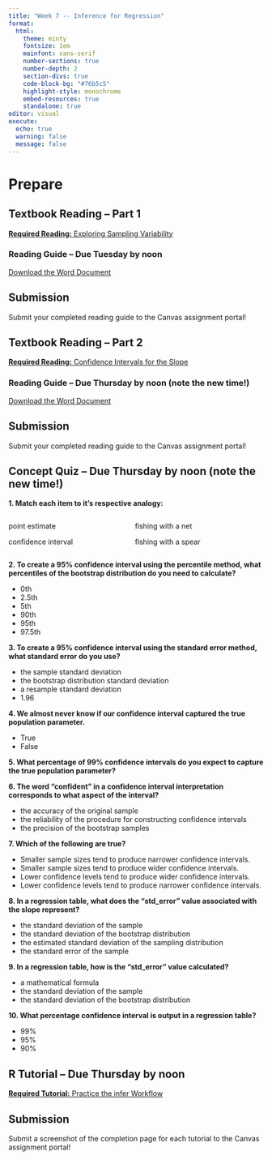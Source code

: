 ```yaml
---
title: "Week 7 -- Inference for Regression"
format: 
  html: 
    theme: minty
    fontsize: 1em
    mainfont: sans-serif
    number-sections: true
    number-depth: 2
    section-divs: true
    code-block-bg: "#76b5c5"
    highlight-style: monochrome
    embed-resources: true
    standalone: true
editor: visual
execute: 
  echo: true
  warning: false
  message: false
---
```


# Prepare

## Textbook Reading -- Part 1

[**Required Reading:** Exploring Sampling Variability](chapters/week7-reading1.html)

### Reading Guide -- Due Tuesday by noon

[Download the Word Document](reading-guide/week7-reading1.docx)

::: callout-note
# Submission

Submit your completed reading guide to the Canvas assignment portal!
:::

## Textbook Reading -- Part 2

[**Required Reading:** Confidence Intervals for the Slope](https://moderndive.com/3-wrangling.html)

### Reading Guide -- Due Thursday by noon (note the new time!)

[Download the Word Document](reading-guide/week7-reading2.docx)

::: callout-note
# Submission

Submit your completed reading guide to the Canvas assignment portal!
:::

## Concept Quiz -- Due Thursday by noon (note the new time!)

**1. Match each item to it's respective analogy:**

::: columns
::: {.column width="40%"}
point estimate

confidence interval
:::

::: {.column width="5%"}
:::

::: {.column width="55%"}
fishing with a net

fishing with a spear
:::
:::

**2. To create a 95% confidence interval using the percentile method, what percentiles of the bootstrap distribution do you need to calculate?**

-   0th
-   2.5th
-   5th
-   90th
-   95th
-   97.5th

**3. To create a 95% confidence interval using the standard error method, what standard error do you use?**

-   the sample standard deviation
-   the bootstrap distribution standard deviation
-   a resample standard deviation
-   1.96

**4. We almost never know if our confidence interval captured the true population parameter.**

-   True
-   False

**5. What percentage of 99% confidence intervals do you expect to capture the true population parameter?**

**6. The word "confident" in a confidence interval interpretation corresponds to what aspect of the interval?**

-   the accuracy of the original sample
-   the reliability of the procedure for constructing confidence intervals
-   the precision of the bootstrap samples

**7. Which of the following are true?**

-   Smaller sample sizes tend to produce narrower confidence intervals.
-   Smaller sample sizes tend to produce wider confidence intervals.
-   Lower confidence levels tend to produce wider confidence intervals.
-   Lower confidence levels tend to produce narrower confidence intervals.

**8. In a regression table, what does the "std_error" value associated with the slope represent?**

-   the standard deviation of the sample
-   the standard deviation of the bootstrap distribution
-   the estimated standard deviation of the sampling distribution
-   the standard error of the sample

**9. In a regression table, how is the "std_error" value calculated?**

-   a mathematical formula
-   the standard deviation of the sample
-   the standard deviation of the bootstrap distribution

**10. What percentage confidence interval is output in a regression table?**

-   99%
-   95%
-   90%

## R Tutorial -- Due Thursday by noon

[**Required Tutorial:** Practice the infer Workflow](tutorial/infer-CI-tutorial.html)

::: callout-note
# Submission

Submit a screenshot of the completion page for each tutorial to the Canvas assignment portal!
:::
